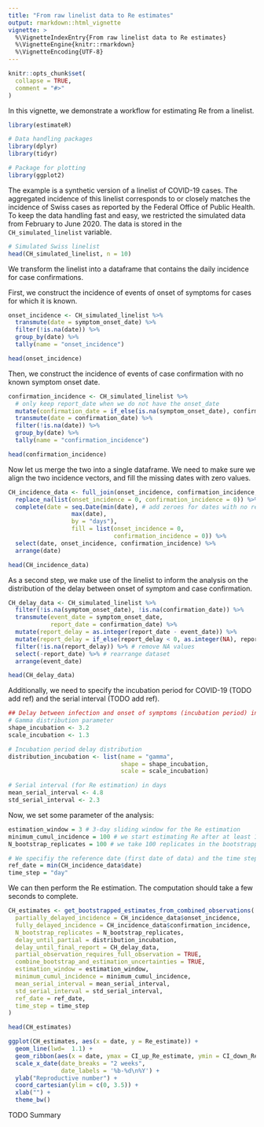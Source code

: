 ```yaml
---
title: "From raw linelist data to Re estimates"
output: rmarkdown::html_vignette
vignette: >
  %\VignetteIndexEntry{From raw linelist data to Re estimates}
  %\VignetteEngine{knitr::rmarkdown}
  %\VignetteEncoding{UTF-8}
---
```


```r
knitr::opts_chunk$set(
  collapse = TRUE,
  comment = "#>"
)
```

In this vignette, we demonstrate a workflow for estimating Re from a linelist.

```r
library(estimateR)

# Data handling packages
library(dplyr)
library(tidyr)

# Package for plotting
library(ggplot2)
```

The example is a synthetic version of a linelist of COVID-19 cases.
The aggregated incidence of this linelist corresponds to or closely matches the incidence of Swiss cases as reported by the Federal Office of Public Health.
To keep the data handling fast and easy, we restricted the simulated data from February to June 2020.
The data is stored in the `CH_simulated_linelist` variable.
```r
# Simulated Swiss linelist
head(CH_simulated_linelist, n = 10)
```
We transform the linelist into a dataframe that contains the daily incidence for case confirmations.

First, we construct the incidence of events of onset of symptoms for cases for which it is known.
```r
onset_incidence <- CH_simulated_linelist %>%
  transmute(date = symptom_onset_date) %>%
  filter(!is.na(date)) %>%
  group_by(date) %>%
  tally(name = "onset_incidence")

head(onset_incidence)
```
Then, we construct the incidence of events of case confirmation with no known symptom onset date.
```r
confirmation_incidence <- CH_simulated_linelist %>%
  # only keep report_date when we do not have the onset_date
  mutate(confirmation_date = if_else(is.na(symptom_onset_date), confirmation_date, as.Date(NA))) %>%
  transmute(date = confirmation_date) %>%
  filter(!is.na(date)) %>%
  group_by(date) %>%
  tally(name = "confirmation_incidence")

head(confirmation_incidence)
```
Now let us merge the two into a single dataframe. We need to make sure we align the two incidence vectors, and fill the missing dates with zero values.

```r
CH_incidence_data <- full_join(onset_incidence, confirmation_incidence, by = 'date') %>%
  replace_na(list(onset_incidence = 0, confirmation_incidence = 0)) %>%
  complete(date = seq.Date(min(date), # add zeroes for dates with no reported case
                  max(date),
                  by = "days"),
                  fill = list(onset_incidence = 0,
                              confirmation_incidence = 0)) %>%
  select(date, onset_incidence, confirmation_incidence) %>%
  arrange(date)

head(CH_incidence_data)
```
As a second step, we make use of the linelist to inform the analysis on the distribution of the delay between onset of symptom and case confirmation.

```r
CH_delay_data <- CH_simulated_linelist %>%
  filter(!is.na(symptom_onset_date), !is.na(confirmation_date)) %>%
  transmute(event_date = symptom_onset_date,
            report_date = confirmation_date) %>% 
  mutate(report_delay = as.integer(report_date - event_date)) %>% 
  mutate(report_delay = if_else(report_delay < 0, as.integer(NA), report_delay)) %>%  # curate negative delays
  filter(!is.na(report_delay)) %>% # remove NA values
  select(-report_date) %>% # rearrange dataset
  arrange(event_date)

head(CH_delay_data)
```

Additionally, we need to specify the incubation period for COVID-19 (TODO add ref) and the serial interval (TODO add ref).
```r
## Delay between infection and onset of symptoms (incubation period) in days
# Gamma distribution parameter
shape_incubation <- 3.2
scale_incubation <- 1.3

# Incubation period delay distribution
distribution_incubation <- list(name = "gamma", 
                                shape = shape_incubation, 
                                scale = scale_incubation)

# Serial interval (for Re estimation) in days
mean_serial_interval <- 4.8
std_serial_interval <- 2.3
```

Now, we set some parameter of the analysis:
```r
estimation_window = 3 # 3-day sliding window for the Re estimation
minimum_cumul_incidence = 100 # we start estimating Re after at least 100 cases have been recorded
N_bootstrap_replicates = 100 # we take 100 replicates in the bootstrapping procedure

# We specifiy the reference date (first date of data) and the time step of data.
ref_date = min(CH_incidence_data$date)
time_step = "day"
```

We can then perform the Re estimation. The computation should take a few seconds to complete.
```r
CH_estimates <- get_bootstrapped_estimates_from_combined_observations(
  partially_delayed_incidence = CH_incidence_data$onset_incidence,
  fully_delayed_incidence = CH_incidence_data$confirmation_incidence,
  N_bootstrap_replicates = N_bootstrap_replicates,
  delay_until_partial = distribution_incubation,
  delay_until_final_report = CH_delay_data,
  partial_observation_requires_full_observation = TRUE,
  combine_bootstrap_and_estimation_uncertainties = TRUE,
  estimation_window = estimation_window,
  minimum_cumul_incidence = minimum_cumul_incidence,
  mean_serial_interval = mean_serial_interval,
  std_serial_interval = std_serial_interval,
  ref_date = ref_date,
  time_step = time_step
)

head(CH_estimates)
```

```r
ggplot(CH_estimates, aes(x = date, y = Re_estimate)) +
  geom_line(lwd=  1.1) +
  geom_ribbon(aes(x = date, ymax = CI_up_Re_estimate, ymin = CI_down_Re_estimate), alpha = 0.45, colour = NA) +
  scale_x_date(date_breaks = "2 weeks",
               date_labels = '%b-%d\n%Y') +
  ylab("Reproductive number") +
  coord_cartesian(ylim = c(0, 3.5)) +
  xlab("") +
  theme_bw()
```
TODO Summary
